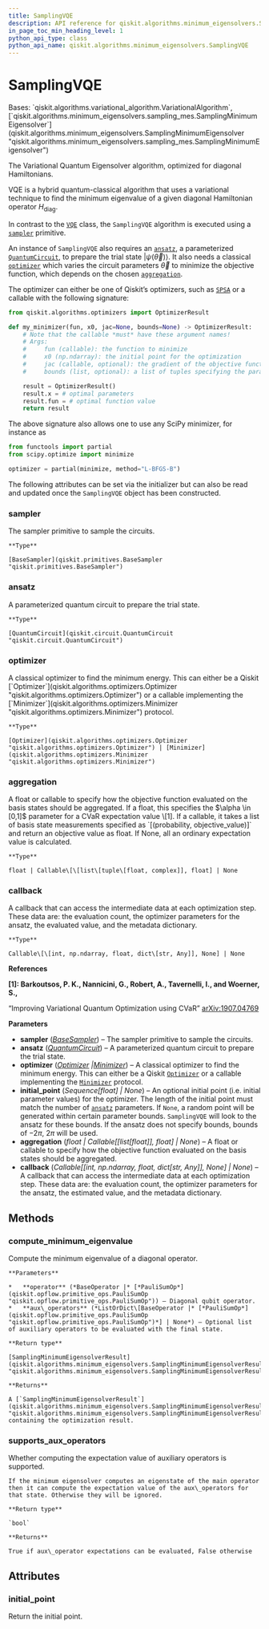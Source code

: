 ```yaml
---
title: SamplingVQE
description: API reference for qiskit.algorithms.minimum_eigensolvers.SamplingVQE
in_page_toc_min_heading_level: 1
python_api_type: class
python_api_name: qiskit.algorithms.minimum_eigensolvers.SamplingVQE
---
```


# SamplingVQE

<Class id="qiskit.algorithms.minimum_eigensolvers.SamplingVQE" isDedicatedPage={true} github="https://github.com/qiskit/qiskit/tree/stable/0.23/qiskit/algorithms/minimum_eigensolvers/sampling_vqe.py" signature="SamplingVQE(sampler, ansatz, optimizer, *, initial_point=None, aggregation=None, callback=None)">
  Bases: `qiskit.algorithms.variational_algorithm.VariationalAlgorithm`, [`qiskit.algorithms.minimum_eigensolvers.sampling_mes.SamplingMinimumEigensolver`](qiskit.algorithms.minimum_eigensolvers.SamplingMinimumEigensolver "qiskit.algorithms.minimum_eigensolvers.sampling_mes.SamplingMinimumEigensolver")

  The Variational Quantum Eigensolver algorithm, optimized for diagonal Hamiltonians.

  VQE is a hybrid quantum-classical algorithm that uses a variational technique to find the minimum eigenvalue of a given diagonal Hamiltonian operator $H_{\text{diag}}$.

  In contrast to the [`VQE`](qiskit.algorithms.minimum_eigensolvers.VQE "qiskit.algorithms.minimum_eigensolvers.VQE") class, the `SamplingVQE` algorithm is executed using a [`sampler`](#qiskit.algorithms.minimum_eigensolvers.SamplingVQE.sampler "qiskit.algorithms.minimum_eigensolvers.SamplingVQE.sampler") primitive.

  An instance of `SamplingVQE` also requires an [`ansatz`](#qiskit.algorithms.minimum_eigensolvers.SamplingVQE.ansatz "qiskit.algorithms.minimum_eigensolvers.SamplingVQE.ansatz"), a parameterized [`QuantumCircuit`](qiskit.circuit.QuantumCircuit "qiskit.circuit.QuantumCircuit"), to prepare the trial state $|\psi(\vec\theta)\rangle$. It also needs a classical [`optimizer`](#qiskit.algorithms.minimum_eigensolvers.SamplingVQE.optimizer "qiskit.algorithms.minimum_eigensolvers.SamplingVQE.optimizer") which varies the circuit parameters $\vec\theta$ to minimize the objective function, which depends on the chosen [`aggregation`](#qiskit.algorithms.minimum_eigensolvers.SamplingVQE.aggregation "qiskit.algorithms.minimum_eigensolvers.SamplingVQE.aggregation").

  The optimizer can either be one of Qiskit’s optimizers, such as [`SPSA`](qiskit.algorithms.optimizers.SPSA "qiskit.algorithms.optimizers.SPSA") or a callable with the following signature:

  ```python
  from qiskit.algorithms.optimizers import OptimizerResult

  def my_minimizer(fun, x0, jac=None, bounds=None) -> OptimizerResult:
      # Note that the callable *must* have these argument names!
      # Args:
      #     fun (callable): the function to minimize
      #     x0 (np.ndarray): the initial point for the optimization
      #     jac (callable, optional): the gradient of the objective function
      #     bounds (list, optional): a list of tuples specifying the parameter bounds

      result = OptimizerResult()
      result.x = # optimal parameters
      result.fun = # optimal function value
      return result
  ```

  The above signature also allows one to use any SciPy minimizer, for instance as

  ```python
  from functools import partial
  from scipy.optimize import minimize

  optimizer = partial(minimize, method="L-BFGS-B")
  ```

  The following attributes can be set via the initializer but can also be read and updated once the `SamplingVQE` object has been constructed.

  ### sampler

  <Attribute id="qiskit.algorithms.minimum_eigensolvers.SamplingVQE.sampler" name="sampler">
    The sampler primitive to sample the circuits.

    **Type**

    [BaseSampler](qiskit.primitives.BaseSampler "qiskit.primitives.BaseSampler")
  </Attribute>

  ### ansatz

  <Attribute id="qiskit.algorithms.minimum_eigensolvers.SamplingVQE.ansatz" name="ansatz">
    A parameterized quantum circuit to prepare the trial state.

    **Type**

    [QuantumCircuit](qiskit.circuit.QuantumCircuit "qiskit.circuit.QuantumCircuit")
  </Attribute>

  ### optimizer

  <Attribute id="qiskit.algorithms.minimum_eigensolvers.SamplingVQE.optimizer" name="optimizer">
    A classical optimizer to find the minimum energy. This can either be a Qiskit [`Optimizer`](qiskit.algorithms.optimizers.Optimizer "qiskit.algorithms.optimizers.Optimizer") or a callable implementing the [`Minimizer`](qiskit.algorithms.optimizers.Minimizer "qiskit.algorithms.optimizers.Minimizer") protocol.

    **Type**

    [Optimizer](qiskit.algorithms.optimizers.Optimizer "qiskit.algorithms.optimizers.Optimizer") | [Minimizer](qiskit.algorithms.optimizers.Minimizer "qiskit.algorithms.optimizers.Minimizer")
  </Attribute>

  ### aggregation

  <Attribute id="qiskit.algorithms.minimum_eigensolvers.SamplingVQE.aggregation" name="aggregation">
    A float or callable to specify how the objective function evaluated on the basis states should be aggregated. If a float, this specifies the $\alpha \in [0,1]$ parameter for a CVaR expectation value \[1]. If a callable, it takes a list of basis state measurements specified as `[(probability, objective_value)]` and return an objective value as float. If None, all an ordinary expectation value is calculated.

    **Type**

    float | Callable\[\[list\[tuple\[float, complex]], float] | None
  </Attribute>

  ### callback

  <Attribute id="qiskit.algorithms.minimum_eigensolvers.SamplingVQE.callback" name="callback">
    A callback that can access the intermediate data at each optimization step. These data are: the evaluation count, the optimizer parameters for the ansatz, the evaluated value, and the metadata dictionary.

    **Type**

    Callable\[\[int, np.ndarray, float, dict\[str, Any]], None] | None
  </Attribute>

  **References**

  **\[1]: Barkoutsos, P. K., Nannicini, G., Robert, A., Tavernelli, I., and Woerner, S.,**

  “Improving Variational Quantum Optimization using CVaR” [arXiv:1907.04769](https://arxiv.org/abs/1907.04769)

  **Parameters**

  *   **sampler** ([*BaseSampler*](qiskit.primitives.BaseSampler "qiskit.primitives.BaseSampler")) – The sampler primitive to sample the circuits.
  *   **ansatz** ([*QuantumCircuit*](qiskit.circuit.QuantumCircuit "qiskit.circuit.QuantumCircuit")) – A parameterized quantum circuit to prepare the trial state.
  *   **optimizer** ([*Optimizer*](qiskit.algorithms.optimizers.Optimizer "qiskit.algorithms.optimizers.Optimizer")  *|*[*Minimizer*](qiskit.algorithms.optimizers.Minimizer "qiskit.algorithms.optimizers.Minimizer")) – A classical optimizer to find the minimum energy. This can either be a Qiskit [`Optimizer`](qiskit.algorithms.optimizers.Optimizer "qiskit.algorithms.optimizers.Optimizer") or a callable implementing the [`Minimizer`](qiskit.algorithms.optimizers.Minimizer "qiskit.algorithms.optimizers.Minimizer") protocol.
  *   **initial\_point** (*Sequence\[float] | None*) – An optional initial point (i.e. initial parameter values) for the optimizer. The length of the initial point must match the number of [`ansatz`](#qiskit.algorithms.minimum_eigensolvers.SamplingVQE.ansatz "qiskit.algorithms.minimum_eigensolvers.SamplingVQE.ansatz") parameters. If `None`, a random point will be generated within certain parameter bounds. `SamplingVQE` will look to the ansatz for these bounds. If the ansatz does not specify bounds, bounds of $-2\pi$, $2\pi$ will be used.
  *   **aggregation** (*float | Callable\[\[list\[float]], float] | None*) – A float or callable to specify how the objective function evaluated on the basis states should be aggregated.
  *   **callback** (*Callable\[\[int, np.ndarray, float, dict\[str, Any]], None] | None*) – A callback that can access the intermediate data at each optimization step. These data are: the evaluation count, the optimizer parameters for the ansatz, the estimated value, and the metadata dictionary.

  ## Methods

  ### compute\_minimum\_eigenvalue

  <Function id="qiskit.algorithms.minimum_eigensolvers.SamplingVQE.compute_minimum_eigenvalue" name="compute_minimum_eigenvalue" signature="SamplingVQE.compute_minimum_eigenvalue(operator, aux_operators=None)">
    Compute the minimum eigenvalue of a diagonal operator.

    **Parameters**

    *   **operator** (*BaseOperator |* [*PauliSumOp*](qiskit.opflow.primitive_ops.PauliSumOp "qiskit.opflow.primitive_ops.PauliSumOp")) – Diagonal qubit operator.
    *   **aux\_operators** (*ListOrDict\[BaseOperator |* [*PauliSumOp*](qiskit.opflow.primitive_ops.PauliSumOp "qiskit.opflow.primitive_ops.PauliSumOp")*] | None*) – Optional list of auxiliary operators to be evaluated with the final state.

    **Return type**

    [SamplingMinimumEigensolverResult](qiskit.algorithms.minimum_eigensolvers.SamplingMinimumEigensolverResult "qiskit.algorithms.minimum_eigensolvers.SamplingMinimumEigensolverResult")

    **Returns**

    A [`SamplingMinimumEigensolverResult`](qiskit.algorithms.minimum_eigensolvers.SamplingMinimumEigensolverResult "qiskit.algorithms.minimum_eigensolvers.SamplingMinimumEigensolverResult") containing the optimization result.
  </Function>

  ### supports\_aux\_operators

  <Function id="qiskit.algorithms.minimum_eigensolvers.SamplingVQE.supports_aux_operators" name="supports_aux_operators" signature="classmethod SamplingVQE.supports_aux_operators()">
    Whether computing the expectation value of auxiliary operators is supported.

    If the minimum eigensolver computes an eigenstate of the main operator then it can compute the expectation value of the aux\_operators for that state. Otherwise they will be ignored.

    **Return type**

    `bool`

    **Returns**

    True if aux\_operator expectations can be evaluated, False otherwise
  </Function>

  ## Attributes

  ### initial\_point

  <Attribute id="qiskit.algorithms.minimum_eigensolvers.SamplingVQE.initial_point" name="initial_point">
    Return the initial point.
  </Attribute>
</Class>

